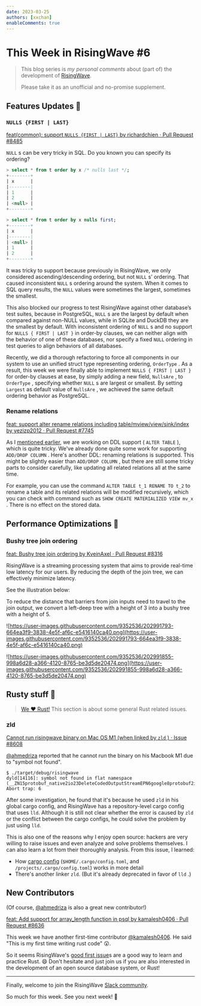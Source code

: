 ```yaml
---
date: 2023-03-25
authors: [xxchan]
enableComments: true
---
```


# This Week in RisingWave #6

> This blog series is *my personal comments* about (part of) the development of [RisingWave](https://github.com/risingwavelabs/risingwave).
>
> Please take it as an unofficial and no-promise supplement.

## Features Updates 🌟

### `NULLS {FIRST | LAST}`

[feat(common): support `NULLS {FIRST | LAST}` by richardchien · Pull Request #8485](https://github.com/risingwavelabs/risingwave/pull/8485)

`NULL` s can be very tricky in SQL. Do you known you can specify its ordering?

```sql
> select * from t order by x /* nulls last */; 
+--------+
| x      |
|--------|
| 1      |
| 2      |
| <null> |
+--------+

> select * from t order by x nulls first;
+--------+
| x      |
|--------|
| <null> |
| 1      |
| 2      |
+--------+
```

It was tricky to support because previously in RisingWave, we only considered ascending/descending ordering, but not `NULL` s’ ordering. That caused inconsistent `NULL` s ordering around the system. When it comes to SQL query results, the `NULL` values were sometimes the largest, sometimes the smallest.

This also blocked our progress to test RisingWave against other database’s test suites, because in PostgreSQL, `NULL` s are the largest by default when compared against non-NULL values, while in SQLite and DuckDB they are the smallest by default. With inconsistent ordering of `NULL` s and no support for `NULLS { FIRST | LAST }` in order-by clauses, we can neither align with the behavior of one of these databases, nor specify a fixed `NULL` ordering in test queries to align behaviors of all databases.

Recently, we did a thorough refactoring to force all components in our system to use an unified struct type representing ordering, `OrderType` . As a result, this week we were finally able to implement `NULLS { FIRST | LAST }` for order-by clauses at ease, by simply adding a new field, `NullsAre` , to `OrderType` , specifying whether `NULL` s are largest or smallest. By setting `Largest` as default value of `NullsAre` , we achieved the same default ordering behavior as PostgreSQL.

### Rename relations

[feat: support alter rename relations including table/mview/view/sink/index by yezizp2012 · Pull Request #7745](https://github.com/risingwavelabs/risingwave/pull/7745)

As I [mentioned earlier](https://xxchan.github.io/this-week-in-risingwave/2023/02/25/twirw-2.html#table-schema-change), we are working on DDL support ( `ALTER TABLE` ), which is quite tricky. We've already done quite some work for supporting `ADD/DROP COLUMN` . Here's another DDL: renaming relations is supported. This might be slightly easier than `ADD/DROP COLUMN` , but there are still some tricky parts to consider carefully, like updating all related relations all at the same time.

For example, you can use the command `ALTER TABLE t_1 RENAME TO t_2` to rename a table and its related relations will be modified recursively, which you can check with command such as `SHOW CREATE MATERIALIZED VIEW mv_x` . There is no effect on the stored data.

## Performance Optimizations 💪

### Bushy tree join ordering

[feat: Bushy tree join ordering by KveinAxel · Pull Request #8316](https://github.com/risingwavelabs/risingwave/pull/8316#pullrequestreview-1345479333)

RisingWave is a streaming processing system that aims to provide real-time low latency for our users. By reducing the depth of the join tree, we can effectively minimize latency.

See the illustration below:

To reduce the distance that barriers from join inputs need to travel to the join output, we convert a left-deep tree with a height of 3 into a bushy tree with a height of 5.

![https://user-images.githubusercontent.com/9352536/202991793-664ea3f9-3838-4e5f-af6c-e5416140ca40.png](https://user-images.githubusercontent.com/9352536/202991793-664ea3f9-3838-4e5f-af6c-e5416140ca40.png)

![https://user-images.githubusercontent.com/9352536/202991855-998a6d28-a366-4120-8765-be3d5de20474.png](https://user-images.githubusercontent.com/9352536/202991855-998a6d28-a366-4120-8765-be3d5de20474.png)

## Rusty stuff 🦀️

> [We ❤️ Rust!](https://www.risingwave-labs.com/blog/building-a-cloud-database-from-scratch-why-we-moved-from-cpp-to-rust/) This section is about some general Rust related issues.

### zld

[Cannot run risingwave binary on Mac OS M1 (when linked by `zld` ) · Issue #8608](https://github.com/risingwavelabs/risingwave/issues/8608)

[@ahmedriza](https://github.com/ahmedriza) reported that he cannot run the binary on his Macbook M1 due to "symbol not found".

```
$ ./target/debug/risingwave
dyld[14116]: symbol not found in flat namespace (__ZN15protobuf_native2io23DeleteCodedOutputStreamEPN6google8protobuf2io17CodedOutputStreamE)
Abort trap: 6
```

After some investigation, he found that it's because he used `zld` in his global cargo config, and RisingWave has a repository-level cargo config that uses `lld`. Although it is still not clear whether the error is caused by `zld` or the conflict between the cargo configs, he could solve the problem by just using `lld`.

This is also one of the reasons why I enjoy open source: hackers are very willing to raise issues and even analyze and solve problems themselves. I can also learn a lot from their thoroughly analysis. From this issue, I learned:
- How [cargo config](https://doc.rust-lang.org/cargo/reference/config.html) (`$HOME/.cargo/config.toml`, and `/projects/.cargo/config.toml`) works in more detail
- There's another linker `zld`. (But it's already deprecated in favor of `lld` .)

## New Contributors

(Of course, [@ahmedriza](https://github.com/ahmedriza) is also a great new contributor!)

[feat: Add support for array_length function in psql by kamalesh0406 · Pull Request #8636](https://github.com/risingwavelabs/risingwave/pull/8636)

This week we have another first-time contributor [@kamalesh0406](https://github.com/kamalesh0406). He said "This is my first time writing rust code" 😲.

So it seems RisingWave's [good first issue](https://github.com/risingwavelabs/risingwave/issues?q=is%3Aopen+label%3A%22good+first+issue%22+sort%3Aupdated-desc)s are a good way to learn and practice Rust. 😄 Don't hesitate and just join us if you are also interested in the development of an open source database system, or Rust!

---

Finally, welcome to join the RisingWave [Slack community](https://join.slack.com/t/risingwave-community/shared_invite/zt-120rft0mr-d8uGk3d~NZiZAQWPnElOfw).

So much for this week. See you next week! 🤗
